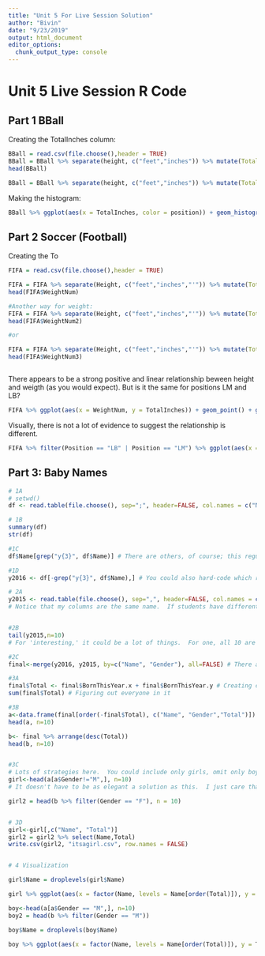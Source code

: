 ```yaml
---
title: "Unit 5 For Live Session Solution"
author: "Bivin"
date: "9/23/2019"
output: html_document
editor_options: 
  chunk_output_type: console
---
```



# Unit 5 Live Session R Code

## Part 1 BBall

Creating the TotalInches column:
```r
BBall = read.csv(file.choose(),header = TRUE)
BBall = BBall %>% separate(height, c("feet","inches")) %>% mutate(TotalInches = 12*as.numeric(feet) + as.numeric(inches))
head(BBall)

BBall = BBall %>% separate(height, c("feet","inches")) %>% mutate(TotalInches = 12*as.numeric(feet) + as.numeric(inches))
```

Making the histogram:
```r
BBall %>% ggplot(aes(x = TotalInches, color = position)) + geom_histogram() + facet_wrap(~position)
```

## Part 2 Soccer (Football)

Creating the To
```r
FIFA = read.csv(file.choose(),header = TRUE)

FIFA = FIFA %>% separate(Height, c("feet","inches","'")) %>% mutate(TotalInches = 12*as.numeric(feet) + as.numeric(inches)) %>% mutate(WeightNum = as.numeric(str_sub(FIFA$Weight,1,3)))
head(FIFA$WeightNum)

#Another way for weight:
FIFA = FIFA %>% separate(Height, c("feet","inches","'")) %>% mutate(TotalInches = 12*as.numeric(feet) + as.numeric(inches)) %>% mutate(WeightNum2 = as.numeric(str_replace(FIFA$Weight, "lbs", "")))
head(FIFA$WeightNum2)

#or 

FIFA = FIFA %>% separate(Height, c("feet","inches","'")) %>% mutate(TotalInches = 12*as.numeric(feet) + as.numeric(inches)) %>% mutate(WeightNum3 = as.numeric(str_replace(FIFA$Weight, "...$", "")))
head(FIFA$WeightNum3)



```

There appears to be a strong positive and linear relationship beween height and weigth (as you would expect).  But is it the same for positions LM and LB?
```r
FIFA %>% ggplot(aes(x = WeightNum, y = TotalInches)) + geom_point() + ggtitle("Height v. Weight")
```

Visually, there is not a lot of evidence to suggest the  relationship is different. 
```r
FIFA %>% filter(Position == "LB" | Position == "LM") %>% ggplot(aes(x = WeightNum, y = TotalInches, color = Position)) + geom_point() + geom_smooth(method = "lm") + ggtitle("Height v. Weight (LM vs. LB)") +facet_wrap(~Position) + xlab("Weight (lbs)") + ylab("Height (inches)")

```

## Part 3: Baby Names

```r
# 1A
# setwd()
df <- read.table(file.choose(), sep=";", header=FALSE, col.names = c("Name", "Gender", "BornThisYear"))

# 1B
summary(df)
str(df)

#1C
df$Name[grep("y{3}", df$Name)] # There are others, of course; this regular expression does not even say it's at the end of the word

#1D 
y2016 <- df[-grep("y{3}", df$Name),] # You could also hard-code which row it is, but I recommend this.

# 2A
y2015 <- read.table(file.choose(), sep=",", header=FALSE, col.names = c("Name", "Gender", "BornThisYear"))
# Notice that my columns are the same name.  If students have different names, the code below changes a little.


#2B
tail(y2015,n=10)
# For 'interesting,' it could be a lot of things.  For one, all 10 are male.  All 10 start with the letter Z.  All are unpopular names. All are male!  

#2C
final<-merge(y2016, y2015, by=c("Name", "Gender"), all=FALSE) # There are other combinations of this.  Inner Join

#3A
final$Total <- final$BornThisYear.x + final$BornThisYear.y # Creating column
sum(final$Total) # Figuring out everyone in it

#3B
a<-data.frame(final[order(-final$Total), c("Name", "Gender","Total")]) # You could also do tail here if you did ascending order.
head(a, n=10)

b<- final %>% arrange(desc(Total))
head(b, n=10)


#3C
# Lots of strategies here.  You could include only girls, omit only boys, use group bys, etc.  Use your judgment as grader.
girl<-head(a[a$Gender!="M",], n=10)
# It doesn't have to be as elegant a solution as this.  I just care that they get around here.

girl2 = head(b %>% filter(Gender == "F"), n = 10)


# 3D
girl<-girl[,c("Name", "Total")]
girl2 = girl2 %>% select(Name,Total)
write.csv(girl2, "itsagirl.csv", row.names = FALSE)


# 4 Visualization

girl$Name = droplevels(girl$Name)

girl %>% ggplot(aes(x = factor(Name, levels = Name[order(Total)]), y = Total, color = Name)) + geom_col() + ggtitle("Top 10 Girl Names!") 

boy<-head(a[a$Gender == "M",], n=10)
boy2 = head(b %>% filter(Gender == "M"))

boy$Name = droplevels(boy$Name)

boy %>% ggplot(aes(x = factor(Name, levels = Name[order(Total)]), y = Total, color = Name)) + geom_col() + ggtitle("Top 10 Boy Names!") 

```

